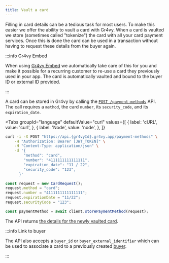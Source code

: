 ```yaml
---
title: Vault a card
---
```



Filling in card details can be a tedious task for most users. To make this
easier we offer the ability to vault a card with Gr4vy. When a card is vaulted
we store (sometimes called "tokenize") the card with all your card payment
services. Once this is done the card can be used in a transaction without having
to request these details from the buyer again.

:::info Gr4vy Embed

When using [Gr4vy Embed][embed] we automatically take care of this for you and
make it possible for a recurring customer to re-use a card they previously used
in your app. The card is automatically vaulted and bound to the buyer ID or
external ID provided.

:::

A card can be stored in Gr4vy by calling the [`POST /payment-methods`][api] API.
The call requires a `method`, the card `number`, its `security_code`, and its
`expiration_date`.

<Tabs
  groupId="language"
  defaultValue="curl"
  values={[
    { label: 'cURL', value: 'curl', },
    { label: 'Node', value: 'node', },
  ]}
>
  <TabItem value="curl">

```bash {5-8}
curl -i -X POST "https://api.{gr4vyId}.gr4vy.app/payment-methods" \
    -H "Authorization: Bearer [JWT_TOKEN]" \
    -H "Content-Type: application/json" \
    -d '{
        "method": "card",
        "number": "4111111111111111",
        "expiration_date": "11 / 22",
        "security_code": "123",
      }'
```

  </TabItem>
  <TabItem value="node">

```js
const request = new CardRequest();
request.method = "card";
request.number = "4111111111111111";
request.expirationDate = "11/22";
request.securityCode = "123";

const paymentMethod = await client.storePaymentMethod(request);
```

  </TabItem>
</Tabs>

The API returns [the details for the newly vaulted card][api].

:::info Link to buyer

The API also accepts a `buyer_id` or `buyer_external_identifier` which can be
used to associate a card to a previously created [buyer].

:::

[api]: /reference#operation/store-payment-method
[buyer]: /buyers/associate-card
[embed]: /web-checkout/embed

